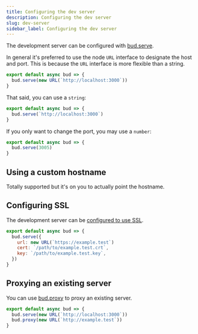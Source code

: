 ```yaml
---
title: Configuring the dev server
description: Configuring the dev server
slug: dev-server
sidebar_label: Configuring the dev server
---
```


The development server can be configured with [bud.serve](/docs/bud.serve).

In general it's preferred to use the node `URL` interface to designate the host and port. This is because the `URL` interface is more flexible than a string.

```js title='bud.config.mjs'
export default async bud => {
  bud.serve(new URL(`http://localhost:3000`))
}
```

That said, you can use a `string`:

```js title='bud.config.mjs'
export default async bud => {
  bud.serve(`http://localhost:3000`)
}
```

If you only want to change the port, you may use a `number`:

```js title='bud.config.mjs'
export default async bud => {
  bud.serve(3005)
}
```

## Using a custom hostname

Totally supported but it's on you to actually point the hostname.

## Configuring SSL

The development server can be [configured to use SSL](/docs/bud.serve#ssl).

```js title='bud.config.mjs'
export default async bud => {
  bud.serve({
    url: new URL(`https://example.test`)
    cert: `/path/to/example.test.crt`,
    key: `/path/to/example.test.key`,
  })
}
```

## Proxying an existing server

You can use [bud.proxy](/docs/bud.proxy) to proxy an existing server.

```js title='bud.config.mjs'
export default async bud => {
  bud.serve(new URL(`http://localhost:3000`))
  bud.proxy(new URL(`http://example.test`))
}
```
